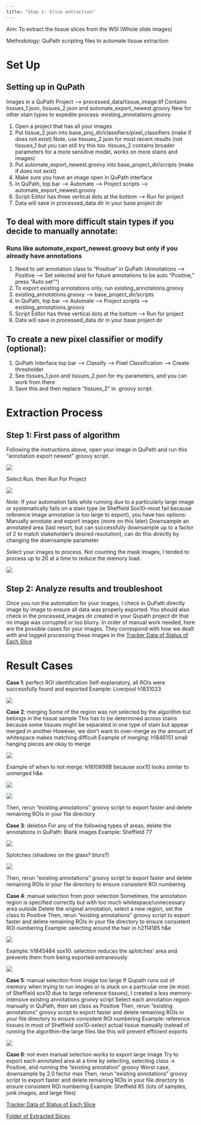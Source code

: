 ```yaml
---
title: "Step 1: Slice extraction"
---
```


Aim: To extract the tissue slices from the WSI (Whole slide images)

Methodology: QuPath scripting files to automate tissue extraction

# **Set Up**

## Setting up in QuPath

Images in a QuPath Project --\> processed_data/tissue_image.tif Contains
tissues_1.json, tissues_2.json and automate_export_newest.groovy New for
other stain types to expedite process: existing_annotations.groovy

1.  Open a project that has all your images
2.  Put tissue_2.json into base_proj_dir/classifiers/pixel_classifiers
    (make if does not exist) Note, use tissues_2.json for most recent
    results (not tissues_1 but you can still try this too. tissues_2
    contains broader parameters for a more sensitive model, works on
    more stains and images)
3.  Put automate_export_newest.groovy into base_project_dir/scripts
    (make if does not exist)
4.  Make sure you have an image open in QuPath interface
5.  In QuPath, top bar --\> Automate --\> Project scripts --\>
    automate_export_newest.groovy
6.  Script Editor has three vertical dots at the bottom --\> Run for
    project
7.  Data will save in processed_data dir in your base project dir

## To deal with more difficult stain types if you decide to manually annotate:

### Runs like automate_export_newest.groovy but only if you already have annotations

1.  Need to set annotation class to "Positive" in QuPath (Annotations
    --\> Positive --\> Set selected and for future annotations to be
    auto "Positive," press "Auto set"")
2.  To export existing annotations only, run existing_annotations.groovy
3.  existing_annotations.groovy --\> base_project_dir/scripts
4.  In QuPath, top bar --\> Automate --\> Project scripts --\>
    existing_annotations.groovy
5.  Script Editor has three vertical dots at the bottom --\> Run for
    project
6.  Data will save in processed_data dir in your base project dir

## To create a new pixel classifier or modify (optional):

1.  QuPath Interface top bar --\> Classify --\> Pixel Classification
    --\> Create thresholder
2.  See tissues_1.json and tissues_2.json for my parameters, and you can
    work from there
3.  Save this and then replace "tissues_2" in .groovy script.

# **Extraction Process**

## Step 1: First pass of algorithm

Following the instructions above, open your image in QuPath and run this
“annotation export newest” groovy script.

![](step%201%20images/step_1_image_1.png)

Select Run, then Run For
Project

![](step%201%20images/step_1_image_2.png)

*Note*: If your automation fails while running due to a particularly
large image or systematically fails on a stain type (ie Sheffield
Sox10–most fail because reference image annotation is too large to
export), you have two options: Manually annotate and export images (more
on this later) Downsample an annotated area (last resort, but can
successfully downsample up to a factor of 2 to match stakeholder’s
desired resolution), can do this directly by changing the downsample
parameter

Select your images to process. Not counting the mask images, I tended to
process up to 20 at a time to reduce the memory load.

![](step%201%20images/step_1_image_3.png)

## Step 2: Analyze results and troubleshoot

Once you run the automation for your images, I check in QuPath directly
image by image to ensure all data was properly exported. You should also
check in the processed_images dir created in your Qupath project dir
that no image was corrupted or too blurry. In order of manual work
needed, here are the possible cases for your images. They correspond
with how we dealt with and logged processing these images in the
[Tracker Data of Status of Each
Slice](https://nuwildcat-my.sharepoint.com/:x:/r/personal/akl0407_ads_northwestern_edu/_layouts/15/Doc.aspx?sourcedoc=%7B7050DB24-1558-4042-BF99-C6B17BBAF84D%7D&file=data_uploaded_tracker.xlsx&action=default&mobileredirect=true)

# Result Cases

**Case 1**: perfect ROI identification Self-explanatory, all ROIs were
successfully found and exported Example: Liverpool h1831023

![](step%201%20images/step_1_image_4.png){fig-align="center"}

**Case 2**: merging Some of the region was not selected by the algorithm
but belongs in the tissue sample This has to be determined across stains
because some tissues might be separated in one type of stain but appear
merged in another However, we don’t want to over-merge as the amount of
whitespace makes matching difficult Example of merging: h1846151 small
hanging pieces are okay to merge

![](step%201%20images/step_1_image_5.png)

Example of when to not merge: h1810898B because sox10 looks similar to
unmerged h&e

![](step%201%20images/step_1_image_6.png)

![](step%201%20images/step_1_image_7.png)

Then, rerun “existing annotations” groovy script to export faster and
delete remaining ROIs in your file directory

**Case 3**: deletion For any of the following types of areas, delete the
annotations in QuPath: Blank images Example: Sheffield 77

![](step%201%20images/step_1_image_8.png)

Splotches (shadows on the glass? blurs?)

![](step%201%20images/step_1_image_9.png)

Then, rerun “existing annotations” groovy script to export faster and
delete remaining ROIs in your file directory to ensure consistent ROI
numbering

**Case 4**: manual selection from poor selection Sometimes, the
annotation region is specified correctly but with too much
whitespace/unnecessary area outside Delete the original annotation,
select a new region, set the class to Positive Then, rerun “existing
annotations” groovy script to export faster and delete remaining ROIs in
your file directory to ensure consistent ROI numbering Example:
selecting around the hair in h2114185 h&e

![](step%201%20images/step_1_image_10.png)

Example: h1845484 sox10: selection reduces the splotches’ area and
prevents them from being exported extraneously

![](step%201%20images/step_1_image_11.png)

**Case 5**: manual selection from image too large If Qupath runs out of
memory when trying to run images or is stuck on a particular one (ie
most of Sheffield sox10 due to large reference tissues), I created a
less memory-intensive existing annotations groovy script Select each
annotation region manually in QuPath, then set class as Positive Then,
rerun “existing annotations” groovy script to export faster and delete
remaining ROIs in your file directory to ensure consistent ROI numbering
Example: reference tissues in most of Sheffield sox10–select actual
tissue manually instead of running the algorithm–the large files like
this will prevent efficient exports

![](step%201%20images/step_1_image_12.png)

**Case 6**: not even manual selection works to export large image Try to
export each annotated area at a time by selecting, selecting class →
Positive, and running the “existing annotation” groovy Worst case,
downsample by 2.0 factor max Then, rerun “existing annotations” groovy
script to export faster and delete remaining ROIs in your file directory
to ensure consistent ROI numbering Example: Sheffield 85 (lots of
samples, junk images, and large files)

[Tracker Data of Status of Each
Slice](https://nuwildcat-my.sharepoint.com/:x:/r/personal/akl0407_ads_northwestern_edu/_layouts/15/Doc.aspx?sourcedoc=%7B7050DB24-1558-4042-BF99-C6B17BBAF84D%7D&file=data_uploaded_tracker.xlsx&action=default&mobileredirect=true)

[Folder of Extracted
Slices](https://nuwildcat-my.sharepoint.com/personal/akl0407_ads_northwestern_edu/_layouts/15/onedrive.aspx?id=%2Fpersonal%2Fakl0407%5Fads%5Fnorthwestern%5Fedu%2FDocuments%2FSTAT390%2FProcessed%20data%20%28slices%20extracted%29&ga=1)
